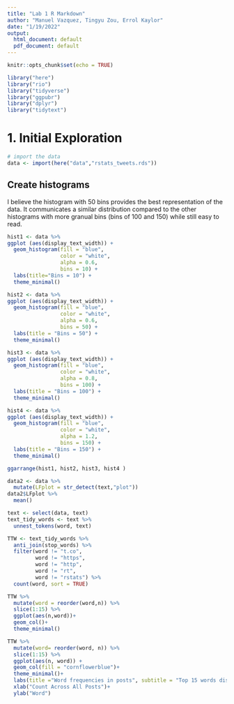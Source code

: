 ```yaml
---
title: "Lab 1 R Markdown"
author: "Manuel Vazquez, Tingyu Zou, Errol Kaylor"
date: "1/19/2022"
output:
  html_document: default
  pdf_document: default
---
```


```r
knitr::opts_chunk$set(echo = TRUE)

library("here")
library("rio")
library("tidyverse")
library("ggpubr")
library("dplyr")
library("tidytext")
```

# 1. Initial Exploration

```r
# import the data
data <- import(here("data","rstats_tweets.rds"))
```

## Create histograms

I believe the histogram with 50 bins provides the best representation of the data. It communicates a similar distribution compared to the other histograms with more granual bins (bins of 100 and 150) while still easy to read. 

```r

hist1 <- data %>%
ggplot (aes(display_text_width)) +
  geom_histogram(fill = "blue",
                 color = "white",
                 alpha = 0.6,
                 bins = 10) +
  labs(title="Bins = 10") +
  theme_minimal()

hist2 <- data %>%
ggplot (aes(display_text_width)) +
  geom_histogram(fill = "blue",
                 color = "white",
                 alpha = 0.6,
                 bins = 50) +
  labs(title = "Bins = 50") +
  theme_minimal()

hist3 <- data %>%
ggplot (aes(display_text_width)) +
  geom_histogram(fill = "blue",
                 color = "white",
                 alpha = 0.8,
                 bins = 100) +
  labs(title = "Bins = 100") +
  theme_minimal()

hist4 <- data %>%
ggplot (aes(display_text_width)) +
  geom_histogram(fill = "blue",
                 color = "white",
                 alpha = 1.2,
                 bins = 150) +
  labs(title = "Bins = 150") +
  theme_minimal() 

ggarrange(hist1, hist2, hist3, hist4 )
```

```r
data2 <- data %>%
  mutate(LFplot = str_detect(text,"plot")) 
data2$LFplot %>% 
  mean()
```



```r
text <- select(data, text)
text_tidy_words <- text %>% 
  unnest_tokens(word, text)

```

```r
TTW <- text_tidy_words %>% 
  anti_join(stop_words) %>%
  filter(word != "t.co",
         word != "https",
         word != "http",
         word != "rt", 
         word != "rstats") %>% 
  count(word, sort = TRUE) 

TTW %>% 
  mutate(word = reorder(word,n)) %>% 
  slice(1:15) %>% 
  ggplot(aes(n,word))+
  geom_col()+
  theme_minimal()
```


```r
TTW %>% 
  mutate(word= reorder(word, n)) %>%
  slice(1:15) %>% 
  ggplot(aes(n, word)) +
  geom_col(fill = "cornflowerblue")+
  theme_minimal()+
  labs(title ="Word frequencies in posts", subtitle = "Top 15 words displayed", caption = "Data from Mike Kearny, distributed via #tidytuesday")+
  xlab("Count Across All Posts")+
  ylab("Word")

```
